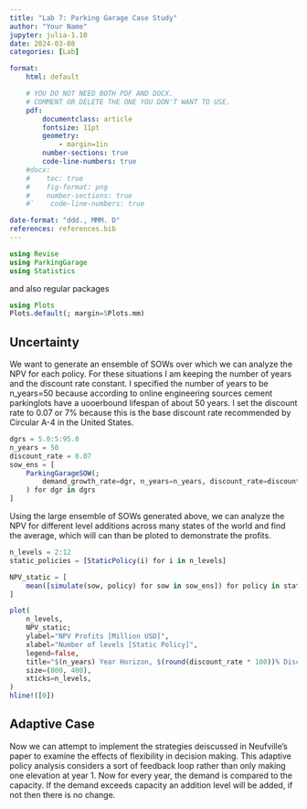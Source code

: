 ```yaml
---
title: "Lab 7: Parking Garage Case Study"
author: "Your Name"
jupyter: julia-1.10
date: 2024-03-08
categories: [Lab]

format: 
    html: default

    # YOU DO NOT NEED BOTH PDF AND DOCX.
    # COMMENT OR DELETE THE ONE YOU DON'T WANT TO USE.
    pdf:
        documentclass: article
        fontsize: 11pt
        geometry:
            - margin=1in  
        number-sections: true
        code-line-numbers: true
    #docx: 
    #    toc: true
    #    fig-format: png
    #    number-sections: true
    #`    code-line-numbers: true

date-format: "ddd., MMM. D"
references: references.bib
---
```



```julia
using Revise
using ParkingGarage
using Statistics
```

and also regular packages
```julia
using Plots
Plots.default(; margin=5Plots.mm)
```

## Uncertainty

We want to generate an ensemble of SOWs over which we can analyze the NPV for each policy. For these situations I am keeping the number of years and the discount rate constant. 
I specified the number of years to be n_years=50 because according to online engineering sources cement parkinglots have a uooerbound lifespan of about 50 years.
I set the discount rate to 0.07 or 7% because this is the base discount rate recommended by Circular A-4 in the United States.
```julia
dgrs = 5.0:5:95.0
n_years = 50
discount_rate = 0.07
sow_ens = [
    ParkingGarageSOW(;
        demand_growth_rate=dgr, n_years=n_years, discount_rate=discount_rate
    ) for dgr in dgrs
]
```

Using the large ensemble of SOWs generated above, we can analyze the NPV for different level additions across many states of the world and find the average, which will can than be ploted to demonstrate the profits.
```julia
n_levels = 2:12
static_policies = [StaticPolicy(i) for i in n_levels]

NPV_static = [
    mean([simulate(sow, policy) for sow in sow_ens]) for policy in static_policies
]

plot(
    n_levels,
    NPV_static;
    ylabel="NPV Profits [Million USD]",
    xlabel="Number of levels [Static Policy]",
    legend=false,
    title="$(n_years) Year Horizon, $(round(discount_rate * 100))% Discount, Uncertain Demand Growth",
    size=(800, 400),
    xticks=n_levels,
)
hline!([0])

```

## Adaptive Case

Now we can attempt to implement the strategies deiscussed in Neufville's paper to examine the effects of flexibility in decision making. This adaptive policy analysis considers a sort of feedback loop rather than only making one elevation at year 1. Now for every year, the demand is compared to the capacity. If the demand exceeds capacity an addition level will be added, if not then there is no change. 
